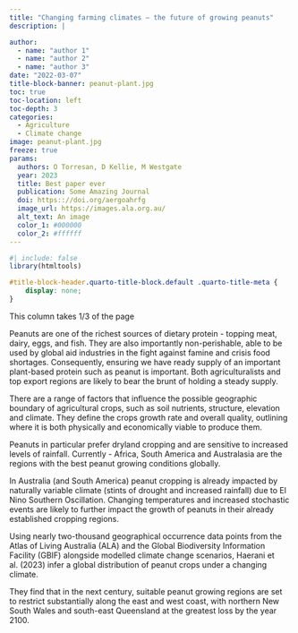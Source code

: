 ```yaml
---
title: "Changing farming climates – the future of growing peanuts"
description: |

author:
  - name: "author 1"
  - name: "author 2"
  - name: "author 3"
date: "2022-03-07"
title-block-banner: peanut-plant.jpg
toc: true
toc-location: left
toc-depth: 3
categories:
  - Agriculture
  - Climate change
image: peanut-plant.jpg
freeze: true
params:
  authors: O Torresan, D Kellie, M Westgate
  year: 2023
  title: Best paper ever
  publication: Some Amazing Journal
  doi: https:://doi.org/aergoahrfg
  image_url: https://images.ala.org.au/
  alt_text: An image
  color_1: #000000
  color_2: #ffffff
---
```


```r
#| include: false
library(htmltools)
```

<!-- remove metadata section -->

```css
#title-block-header.quarto-title-block.default .quarto-title-meta {
    display: none;
}
```

<!-- Author card -->

:::{.column-page}

::: {.grid}

::: {.g-col-4}
This column takes 1/3 of the page
:::

::: {.g-col-8}
Peanuts are one of the richest sources of dietary protein - topping meat, dairy, eggs, and fish. They are also importantly non-perishable, able to be used by global aid industries in the fight against famine and crisis food shortages. Consequently, ensuring we have ready supply of an important plant-based protein such as peanut is important. Both agriculturalists and top export regions are likely to bear the brunt of holding a steady supply.  
 
There are a range of factors that influence the possible geographic boundary of agricultural crops, such as soil nutrients, structure, elevation and climate. They define the crops growth rate and overall quality, outlining where it is both physically and economically viable to produce them.  
 
Peanuts in particular prefer dryland cropping and are sensitive to increased levels of rainfall. Currently - Africa, South America and Australasia are the regions with the best peanut growing conditions globally. 
 
In Australia (and South America) peanut cropping is already impacted by naturally variable climate (stints of drought and increased rainfall) due to El Nino Southern Oscillation. Changing temperatures and increased stochastic events are likely to further impact the growth of peanuts in their already established cropping regions. 

Using nearly two-thousand geographical occurrence data points from the Atlas of Living Australia (ALA) and the Global Biodiversity Information Facility (GBIF) alongside modelled climate change scenarios, Haerani et al. (2023) infer a global distribution of peanut crops under a changing climate. 
 
They find that in the next century, suitable peanut growing regions are set to restrict substantially along the east and west coast, with northern New South Wales and south-east Queensland at the greatest loss by the year 2100. 
:::

:::

:::

```r

```
